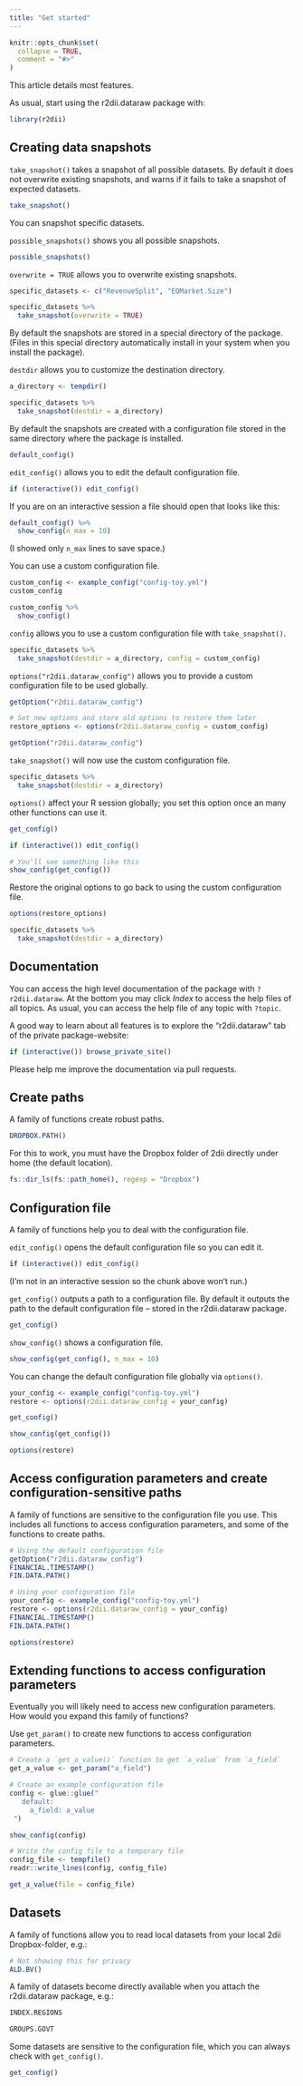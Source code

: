 ```yaml
---
title: "Get started"
---
```


```r
knitr::opts_chunk$set(
  collapse = TRUE,
  comment = "#>"
)
```

This article details most features.

As usual, start using the r2dii.dataraw package with:

```r
library(r2dii)
```

## Creating data snapshots

`take_snapshot()` takes a snapshot of all possible datasets. By default it does not overwrite existing snapshots, and warns if it fails to take a snapshot of expected datasets.

```r
take_snapshot()
```

You can snapshot specific datasets. 

`possible_snapshots()` shows you all possible snapshots.

```r
possible_snapshots()
```

`overwrite = TRUE` allows you to overwrite existing snapshots.

```r
specific_datasets <- c("RevenueSplit", "EQMarket.Size")

specific_datasets %>% 
  take_snapshot(overwrite = TRUE)
```

By default the snapshots are stored in a special directory of the package. (Files in this special directory automatically install in your system when you install the package).

`destdir` allows you to customize the destination directory.

```r
a_directory <- tempdir()

specific_datasets %>% 
  take_snapshot(destdir = a_directory)
```

By default the snapshots are created with a configuration file stored in the same directory where the package is installed.

```r
default_config()
```

`edit_config()` allows you to edit the default configuration file.

```r
if (interactive()) edit_config()
```

If you are on an interactive session a file should open that looks like this:

```r
default_config() %>% 
  show_config(n_max = 10)
```

(I showed only `n_max` lines to save space.)

You can use a custom configuration file.

```r
custom_config <- example_config("config-toy.yml")
custom_config

custom_config %>% 
  show_config()
```

`config` allows you to use a custom configuration file with `take_snapshot()`.

```r
specific_datasets %>% 
  take_snapshot(destdir = a_directory, config = custom_config)
```

`options("r2dii.dataraw_config")` allows you to provide a custom configuration file to be used globally.

```r
getOption("r2dii.dataraw_config")

# Set new options and store old options to restore them later
restore_options <- options(r2dii.dataraw_config = custom_config)

getOption("r2dii.dataraw_config")
```

`take_snapshot()` will now use the custom configuration file.

```r
specific_datasets %>% 
  take_snapshot(destdir = a_directory)
```

`options()` affect your R session globally; you set this option once an many other functions can use it.

```r
get_config()

if (interactive()) edit_config()

# You'll see something like this
show_config(get_config())
```

Restore the original options to go back to using the custom configuration file.

```r
options(restore_options)

specific_datasets %>% 
  take_snapshot(destdir = a_directory)
```

## Documentation

You can access the high level documentation of the package with `?r2dii.dataraw`. At the bottom you may click _Index_ to access the help files of all topics. As usual, you can access the help file of any topic with `?topic`.

A good way to learn about all features is to explore the "r2dii.dataraw" tab of the private package-website:

```r
if (interactive()) browse_private_site()
```

Please help me improve the documentation via pull requests.

## Create paths

A family of functions create robust paths.

```r
DROPBOX.PATH()
```

For this to work, you must have the Dropbox folder of 2dii directly under home (the default location).

```r
fs::dir_ls(fs::path_home(), regexp = "Dropbox")
```

## Configuration file

A family of functions help you to deal with the configuration file.

`edit_config()` opens the default configuration file so you can edit it.

```r
if (interactive()) edit_config()
```

(I'm not in an interactive session so the chunk above won't run.)

`get_config()` outputs a path to a configuration file. By default it outputs the  path to the default configuration file -- stored in the r2dii.dataraw package.

```r
get_config()
```

`show_config()` shows a configuration file.

```r
show_config(get_config(), n_max = 10)
```

You can change the default configuration file globally via `options()`.

```r
your_config <- example_config("config-toy.yml")
restore <- options(r2dii.dataraw_config = your_config)

get_config()

show_config(get_config())

options(restore)
```

## Access configuration parameters and create configuration-sensitive paths

A family of functions are sensitive to the configuration file you use. This includes all functions to access configuration parameters, and some of the functions to create paths.

```r
# Using the default configuration file
getOption("r2dii.dataraw_config")
FINANCIAL.TIMESTAMP()
FIN.DATA.PATH()

# Using your configuration file
your_config <- example_config("config-toy.yml")
restore <- options(r2dii.dataraw_config = your_config)
FINANCIAL.TIMESTAMP()
FIN.DATA.PATH()

options(restore)
```

## Extending functions to access configuration parameters

Eventually you will likely need to access new configuration parameters. How would you expand this family of functions?

Use `get_param()` to create new functions to access configuration parameters.

```r
# Create a `get_a_value()` function to get `a_value` from `a_field`
get_a_value <- get_param("a_field")

# Create an example configuration file
config <- glue::glue("
   default:
     a_field: a_value
 ")

show_config(config)
```

```r
# Write the config file to a temporary file
config_file <- tempfile()
readr::write_lines(config, config_file)

get_a_value(file = config_file)
```

## Datasets

A family of functions allow you to read local datasets from your local 2dii Dropbox-folder, e.g.:

```r
# Not showing this for privacy
ALD.BV()
```

A family of datasets become directly available when you attach the r2dii.dataraw package, e.g.:

```r
INDEX.REGIONS

GROUPS.GOVT
```

Some datasets are sensitive to the configuration file, which you can always check with `get_config()`.

```r
get_config()
```

